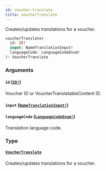 ```yaml
---
id: voucher-translate
title: voucherTranslate
---
```


Creates/updates translations for a voucher.

```graphql
voucherTranslate(
  id: ID!
  input: NameTranslationInput!
  languageCode: LanguageCodeEnum!
): VoucherTranslate

```

### Arguments

#### `id` ([`ID!`](/developer/api-reference/scalars/id.mdx))

Voucher ID or VoucherTranslatableContent ID.

#### `input` ([`NameTranslationInput!`](/developer/api-reference/inputs/name-translation-input.mdx))

#### `languageCode` ([`LanguageCodeEnum!`](/developer/api-reference/enums/language-code-enum.mdx))

Translation language code.

### Type

#### [`VoucherTranslate`](/developer/api-reference/objects/voucher-translate.mdx)

Creates/updates translations for a voucher.
